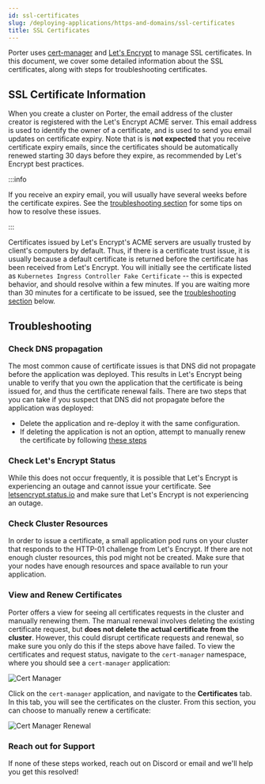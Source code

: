 ```yaml
---
id: ssl-certificates
slug: /deploying-applications/https-and-domains/ssl-certificates
title: SSL Certificates
---
```


Porter uses [cert-manager](https://cert-manager.io/) and [Let's Encrypt](https://letsencrypt.org/) to manage SSL certificates. In this document, we cover some detailed information about the SSL certificates, along with steps for troubleshooting certificates.

## SSL Certificate Information

When you create a cluster on Porter, the email address of the cluster creator is registered with the Let's Encrypt ACME server. This email address is used to identify the owner of a certificate, and is used to send you email updates on certificate expiry. Note that is is **not expected** that you receive certificate expiry emails, since the certificates should be automatically renewed starting 30 days before they expire, as recommended by Let's Encrypt best practices.

:::info

If you receive an expiry email, you will usually have several weeks before the certificate expires. See the [troubleshooting section](#troubleshooting) for some tips on how to resolve these issues.

:::

Certificates issued by Let's Encrypt's ACME servers are usually trusted by client's computers by default. Thus, if there is a certificate trust issue, it is usually because a default certificate is returned before the certificate has been received from Let's Encrypt. You will initially see the certificate listed as `Kubernetes Ingress Controller Fake Certificate` -- this is expected behavior, and should resolve within a few minutes. If you are waiting more than 30 minutes for a certificate to be issued, see the [troubleshooting section](#troubleshooting) below.

## Troubleshooting

### Check DNS propagation

The most common cause of certificate issues is that DNS did not propagate before the application was deployed. This results in Let's Encrypt being unable to verify that you own the application that the certificate is being issued for, and thus the certificate renewal fails. There are two steps that you can take if you suspect that DNS did not propagate before the application was deployed:

- Delete the application and re-deploy it with the same configuration.
- If deleting the application is not an option, attempt to manually renew the certificate by following [these steps](#view-and-renew-certificates)

### Check Let's Encrypt Status

While this does not occur frequently, it is possible that Let's Encrypt is experiencing an outage and cannot issue your certificate. See [letsencrypt.status.io](https://letsencrypt.status.io/) and make sure that Let's Encrypt is not experiencing an outage.

### Check Cluster Resources

In order to issue a certificate, a small application pod runs on your cluster that responds to the HTTP-01 challenge from Let's Encrypt. If there are not enough cluster resources, this pod might not be created. Make sure that your nodes have enough resources and space available to run your application.

### View and Renew Certificates

Porter offers a view for seeing all certificates requests in the cluster and manually renewing them. The manual renewal involves deleting the existing certificate request, but **does not delete the actual certificate from the cluster**. However, this could disrupt certificate requests and renewal, so make sure you only do this if the steps above have failed. To view the certificates and request status, navigate to the `cert-manager` namespace, where you should see a `cert-manager` application:

![Cert Manager](https://files.readme.io/de2a28f-certmanager2.png "Cert Manager Location")

Click on the `cert-manager` application, and navigate to the **Certificates** tab. In this tab, you will see the certificates on the cluster. From this section, you can choose to manually renew a certificate:

![Cert Manager Renewal](https://files.readme.io/d0f8ec3-renewal.png "Cert Manager Renewal")

### Reach out for Support

If none of these steps worked, reach out on Discord or email and we'll help you get this resolved!

